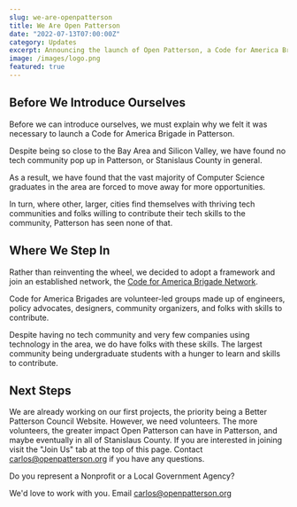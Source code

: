 ```yaml
---
slug: we-are-openpatterson
title: We Are Open Patterson
date: "2022-07-13T07:00:00Z"
category: Updates
excerpt: Announcing the launch of Open Patterson, a Code for America Brigade.
image: /images/logo.png
featured: true
---
```

## Before We Introduce Ourselves

Before we can introduce ourselves, we must explain why we felt it was necessary to launch a Code for America Brigade in Patterson.

Despite being so close to the Bay Area and Silicon Valley, we have found no tech community pop up in Patterson, or Stanislaus County in general. 

As a result, we have found that the vast majority of Computer Science graduates in the area are forced to move away for more opportunities.

In turn, where other, larger, cities find themselves with thriving tech communities and folks willing to contribute their tech skills to the community, Patterson has seen none of that.


## Where We Step In

Rather than reinventing the wheel, we decided to adopt a framework and join an established network, the [Code for America Brigade Network](https://brigade.codeforamerica.org/).

Code for America Brigades are volunteer-led groups made up of engineers, policy advocates, designers, community organizers, and folks with skills to contribute.

Despite having no tech community and very few companies using technology in the area, we do have folks with these skills. The largest community being undergraduate students with a hunger to learn and skills to contribute.


## Next Steps
We are already working on our first projects, the priority being a Better Patterson Council Website. However, we need volunteers. The more volunteers, the greater impact Open Patterson can have in Patterson, 
and maybe eventually in all of Stanislaus County. If you are interested in joining visit the "Join Us" tab at the top of this page. Contact [carlos@openpatterson.org](mailto:carlos@openatterson.org) if you have any questions.


Do you represent a Nonprofit or a Local Government Agency?

We'd love to work with you. Email [carlos@openpatterson.org](mailto:carlos@openatterson.org)
